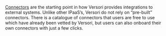 [Connectors](/v1/concepts/connectors) are the starting point in how Versori provides integrations to external systems.
Unlike other IPaaS’s, Versori do not rely on “pre-built” connectors. There is a catalogue of connectors that users are
free to use which have already been vetted by Versori, but users can also onboard their own connectors with just a few
clicks.
